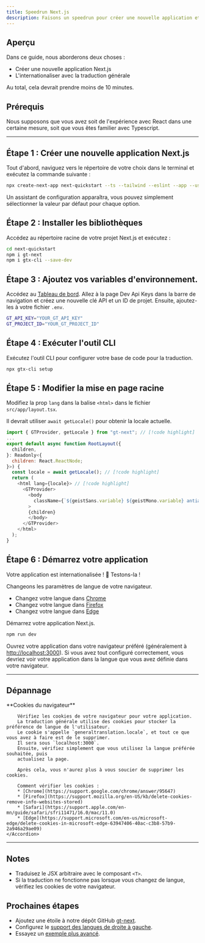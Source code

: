 ```yaml
---
title: Speedrun Next.js
description: Faisons un speedrun pour créer une nouvelle application et l'internationaliser avec GT.
---
```


## Aperçu

Dans ce guide, nous aborderons deux choses :
 - Créer une nouvelle application Next.js
 - L'internationaliser avec la traduction générale

Au total, cela devrait prendre moins de 10 minutes.


## Prérequis

Nous supposons que vous avez soit de l'expérience avec React dans une certaine mesure, soit que vous êtes familier avec Typescript.

---

## Étape 1 : Créer une nouvelle application Next.js

Tout d'abord, naviguez vers le répertoire de votre choix dans le terminal et exécutez la commande suivante :

```bash copy
npx create-next-app next-quickstart --ts --tailwind --eslint --app --use-npm --src-dir
```

Un assistant de configuration apparaîtra, vous pouvez simplement sélectionner la valeur par défaut pour chaque option.


## Étape 2 : Installer les bibliothèques

Accédez au répertoire racine de votre projet Next.js et exécutez :

```bash copy
cd next-quickstart
npm i gt-next
npm i gtx-cli --save-dev
```

## Étape 3 : Ajoutez vos variables d'environnement.

Accédez au [Tableau de bord](https://generaltranslation.com/en-US/signin).
Allez à la page Dev Api Keys dans la barre de navigation et créez une nouvelle clé API et un ID de projet.
Ensuite, ajoutez-les à votre fichier `.env`.

```bash copy
GT_API_KEY="YOUR_GT_API_KEY"
GT_PROJECT_ID="YOUR_GT_PROJECT_ID"
```

## Étape 4 : Exécuter l'outil CLI

Exécutez l'outil CLI pour configurer votre base de code pour la traduction.

```bash copy
npx gtx-cli setup
```

## Étape 5 : Modifier la mise en page racine

Modifiez la prop `lang` dans la balise `<html>` dans le fichier `src/app/layout.tsx`.

Il devrait utiliser `await getLocale()` pour obtenir la locale actuelle.

```javascript title="src/app/layout.tsx" copy
import { GTProvider, getLocale } from "gt-next"; // [!code highlight]
...
export default async function RootLayout({
  children,
}: Readonly<{
  children: React.ReactNode;
}>) {
  const locale = await getLocale(); // [!code highlight]
  return (
    <html lang={locale}> // [!code highlight]
      <GTProvider>
        <body
          className={`${geistSans.variable} ${geistMono.variable} antialiased`}
        >
        {children}
        </body>
      </GTProvider>
    </html>
  );
}
```


## Étape 6 : Démarrez votre application

Votre application est internationalisée ! 🎉
Testons-la !

Changeons les paramètres de langue de votre navigateur.
 * Changez votre langue dans [Chrome](https://support.google.com/chrome/answer/173424)
 * Changez votre langue dans [Firefox](https://support.mozilla.org/en-US/kb/use-firefox-another-language)
 * Changez votre langue dans [Edge](https://support.microsoft.com/en-us/microsoft-edge/use-microsoft-edge-in-another-language-4da8b5e0-11ce-7ea4-81d7-4e332eec551f)

Démarrez votre application Next.js.
```bash copy
npm run dev
```

Ouvrez votre application dans votre navigateur préféré (généralement à [http://localhost:3000](http://localhost:3000)).
Si vous avez tout configuré correctement, vous devriez voir votre application dans la langue que vous avez définie dans votre navigateur.

---

## Dépannage
<Accordions>
    <Accordion title="La langue de mon application ne change pas, même si j'ai changé la langue de mon navigateur.">
        **Cookies du navigateur**

        Vérifiez les cookies de votre navigateur pour votre application.
        La traduction générale utilise des cookies pour stocker la préférence de langue de l'utilisateur.
        Le cookie s'appelle `generaltranslation.locale`, et tout ce que vous avez à faire est de le supprimer.
        Il sera sous `localhost:3000`.
        Ensuite, vérifiez simplement que vous utilisez la langue préférée souhaitée, puis
        actualisez la page.

        Après cela, vous n'aurez plus à vous soucier de supprimer les cookies.

        Comment vérifier les cookies :
        * [Chrome](https://support.google.com/chrome/answer/95647)
        * [Firefox](https://support.mozilla.org/en-US/kb/delete-cookies-remove-info-websites-stored)
        * [Safari](https://support.apple.com/en-mn/guide/safari/sfri11471/16.0/mac/11.0)
        * [Edge](https://support.microsoft.com/en-us/microsoft-edge/delete-cookies-in-microsoft-edge-63947406-40ac-c3b8-57b9-2a946a29ae09)
    </Accordion>
</Accordions>

---

## Notes
 * Traduisez le JSX arbitraire avec le composant `<T>`.
 * Si la traduction ne fonctionne pas lorsque vous changez de langue, vérifiez les cookies de votre navigateur.

## Prochaines étapes
 * Ajoutez une étoile à notre dépôt GitHub [gt-next](https://github.com/General-Translation/gt-next).
 * Configurez le [support des langues de droite à gauche](https://generaltranslation.com/docs/next/reference/rtl).
 * Essayez un [exemple plus avancé](/docs/next/tutorials/examples/currency-converter/setup).
